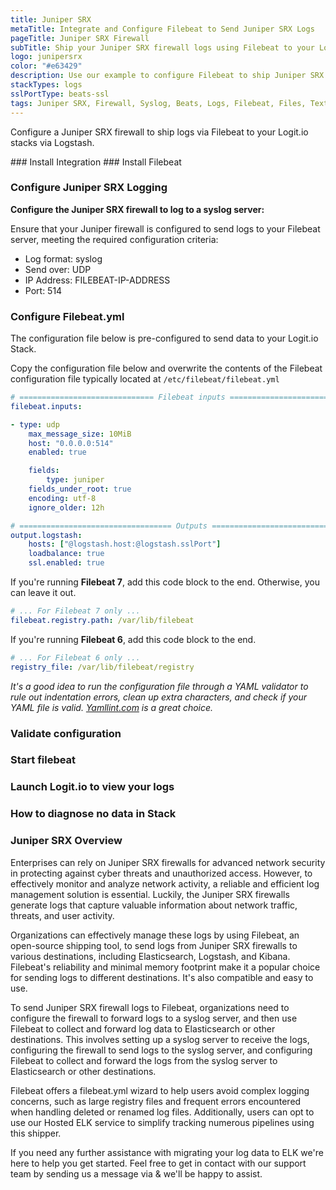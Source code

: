 ```yaml
---
title: Juniper SRX
metaTitle: Integrate and Configure Filebeat to Send Juniper SRX Logs
pageTitle: Juniper SRX Firewall
subTitle: Ship your Juniper SRX firewall logs using Filebeat to your Logit.io Stack
logo: junipersrx
color: "#e63429"
description: Use our example to configure Filebeat to ship Juniper SRX firewall logs to Logit.io. Configure Filebeat to send Juniper SRX logs to Logstash or Elastic.
stackTypes: logs
sslPortType: beats-ssl
tags: Juniper SRX, Firewall, Syslog, Beats, Logs, Filebeat, Files, Text, Junipersrx
---
```


Configure a Juniper SRX firewall to ship logs via Filebeat to your Logit.io stacks via Logstash.

<Steps>
  ### Install Integration
  <InstallIntegration/>  
  ### Install Filebeat

  <InstallFilebeat />

  ### Configure Juniper SRX Logging

  __Configure the Juniper SRX firewall to log to a syslog server:__

  Ensure that your Juniper firewall is configured to send logs to your Filebeat server, meeting the required configuration criteria:

  * Log format: syslog
  * Send over: UDP
  * IP Address: FILEBEAT-IP-ADDRESS
  * Port: 514

  ### Configure Filebeat.yml

  The configuration file below is pre-configured to send data to your Logit.io Stack.

  Copy the configuration file below and overwrite the contents of the Filebeat configuration file typically located at `/etc/filebeat/filebeat.yml`

  ```yml copy
  # ============================== Filebeat inputs ===============================
  filebeat.inputs:

  - type: udp
      max_message_size: 10MiB
      host: "0.0.0.0:514"
      enabled: true

      fields:
          type: juniper
      fields_under_root: true
      encoding: utf-8
      ignore_older: 12h

  # ================================== Outputs ===================================
  output.logstash:
      hosts: ["@logstash.host:@logstash.sslPort"]
      loadbalance: true
      ssl.enabled: true
  ```

  If you're running __Filebeat 7__, add this code block to the end. Otherwise, you can leave it out.

  ```yaml copy
  # ... For Filebeat 7 only ...
  filebeat.registry.path: /var/lib/filebeat
  ```

  If you're running __Filebeat 6__, add this code block to the end.

  ```yaml copy
  # ... For Filebeat 6 only ...
  registry_file: /var/lib/filebeat/registry
  ```

  _It's a good idea to run the configuration file through a YAML validator to rule out indentation errors, clean up extra characters, and check if your YAML 
  file is valid. [Yamllint.com](https://yamllint.com) is a great choice._

  ### Validate configuration

  <ValidateBeat beatname="filebeat" />

  ### Start filebeat
  
  <StartFilebeat />

  ### Launch Logit.io to view your logs
  <LaunchStack utmMedium="logs" utmCampaign="junipersrx" source="Juniper_SRX" />

  ### How to diagnose no data in Stack

  <DiagnoseNoData />

</Steps>

### Juniper SRX Overview

Enterprises can rely on Juniper SRX firewalls for advanced network security in protecting against cyber threats and 
unauthorized access. However, to effectively monitor and analyze network activity, a reliable and efficient log management 
solution is essential. Luckily, the Juniper SRX firewalls generate logs that capture valuable information about network 
traffic, threats, and user activity.

Organizations can effectively manage these logs by using Filebeat, an open-source shipping tool, to send logs from Juniper 
SRX firewalls to various destinations, including Elasticsearch, Logstash, and Kibana. Filebeat's reliability and minimal 
memory footprint make it a popular choice for sending logs to different destinations. It's also compatible and easy to use.

To send Juniper SRX firewall logs to Filebeat, organizations need to configure the firewall to forward logs to a syslog 
server, and then use Filebeat to collect and forward log data to Elasticsearch or other destinations. This involves 
setting up a syslog server to receive the logs, configuring the firewall to send logs to the syslog server, and configuring 
Filebeat to collect and forward the logs from the syslog server to Elasticsearch or other destinations.

Filebeat offers a filebeat.yml wizard to help users avoid complex logging concerns, such as large registry files and 
frequent errors encountered when handling deleted or renamed log files. Additionally, users can opt to use our Hosted ELK 
service to simplify tracking numerous pipelines using this shipper.

If you need any further assistance with migrating your log data to ELK we're here to help you get started. Feel free to 
get in contact with our support team by sending us a message via <IntercomButton text="live chat" /> & we'll be happy to 
assist.